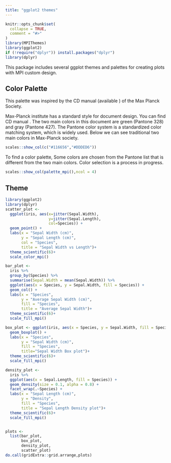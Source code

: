 ```yaml
---
title: "ggplot2 themes"
---
```


```r
knitr::opts_chunk$set(
  collapse = TRUE,
  comment = "#>"
)
library(MPIThemes)
library(ggplot2)
if (!require("dplyr")) install.packages("dplyr")
library(dplyr)
```


This package includes several ggplot themes and palettes for creating plots with
MPI custom design.

## Color Palette

This palette was inspired by the CD manual (available \href{https://docplayer.org/2328711-Max-planck-institut-das-erscheinungsbild-der-max-planck-gesellschaft-4-ueberarbeitete-auflage.html}{here} )
of the Max Planck Society.

Max-Planck institute has a standard style for document design. You can find CD manual 
\href{https://docplayer.org/2328711-Max-planck-institut-das-erscheinungsbild-der-max-planck-gesellschaft-4-ueberarbeitete-auflage.html}{here}. The two main colors in this document are green (Pantone 328) and gray (Pantone 427).
The Pantone color system is a standardized color matching system, which is widely used. 
Below we can see traditional two main colors in Max-Planck society.

```r
scales::show_col(c("#116656","#DDDED6"))
```

To find a color palette,  Some colors are chosen from the Pantone list that is different from the two main colors.  Color selection is a process in progress.

```r
scales::show_col(palette_mpi(),ncol = 4)
```

## Theme


```r
library(ggplot2)
library(dplyr)
scatter_plot <-
  ggplot(iris, aes(x=jitter(Sepal.Width),
                   y=jitter(Sepal.Length),
                   col=Species)) +
  geom_point() +
  labs(x = "Sepal Width (cm)",
       y = "Sepal Length (cm)",
       col = "Species",
       title = "Sepal Width vs Length")+
  theme_scientific(6)+
  scale_color_mpi()

bar_plot <-
  iris %>%
  group_by(Species) %>%
  summarise(Sepal.Width = mean(Sepal.Width)) %>%
  ggplot(aes(x = Species, y = Sepal.Width, fill = Species)) +
  geom_col() +
  labs(x = "Species",
       y = "Average Sepal Width (cm)",
       fill = "Species",
       title = "Average Sepal Width")+
  theme_scientific(6)+
  scale_fill_mpi()

box_plot <- ggplot(iris, aes(x = Species, y = Sepal.Width, fill = Species)) +
  geom_boxplot() +
  labs(x = "Species",
       y = "Sepal Width (cm)",
       fill = "Species",
       title="Sepal Width Box plot")+
  theme_scientific(6)+
  scale_fill_mpi()

density_plot <-
  iris %>%
  ggplot(aes(x = Sepal.Length, fill = Species)) +
  geom_density(size = 0.1, alpha = 0.8) +
  facet_wrap(.~Species) +
  labs(x = "Sepal Length (cm)",
       y = "Density",
       fill = "Species",
       title = "Sepal Length Density plot")+
  theme_scientific(6)+
  scale_fill_mpi()


plots <-
  list(bar_plot,
       box_plot,
       density_plot,
       scatter_plot)
do.call(gridExtra::grid.arrange,plots)
```

